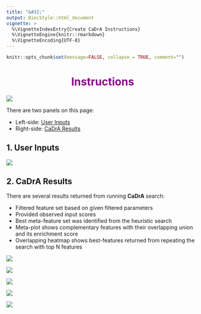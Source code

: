 ```yaml
---
title: "&#32;"
output: BiocStyle::html_document
vignette: >
  %\VignetteIndexEntry{Create CaDrA Instructions}
  %\VignetteEngine{knitr::rmarkdown}
  %\VignetteEncoding{UTF-8}
---
```


```r
knitr::opts_chunk$set(message=FALSE, collapse = TRUE, comment="")
```

<h1 style="text-align: center; color: #8B008B; font-weight: bold;">Instructions</h1>

![](figures/run-cadra-tab.png)

There are two panels on this page:

- Left-side: [User Inputs](#user-inputs)
- Right-side: [CaDrA Results](#cadra-results)

## 1. User Inputs

![](figures/cadra.png)

## 2. CaDrA Results

There are several results returned from running **CaDrA** search:

- Filtered feature set based on given filtered parameters
- Provided observed input scores
- Best meta-feature set was identified from the heuristic search 
- Meta-plot shows complementary features with their overlapping union and its enrichment score
- Overlapping heatmap shows best-features returned from repeating the search with top N features

![](figures/filtered-FS.png)

![](figures/input-scores.png)

![](figures/best-meta-feature-set.png)

![](figures/meta-feature-plot.png)

![](figures/overlapping-heatmap.png)

